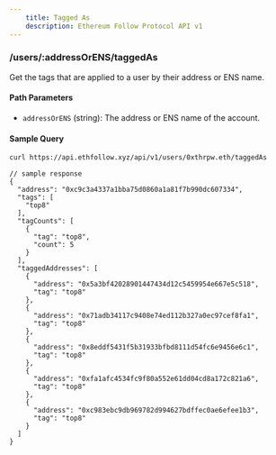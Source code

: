 ```yaml
---
    title: Tagged As
    description: Ethereum Follow Protocol API v1
---
```


### /users/\:addressOrENS/taggedAs
Get the tags that are applied to a user by their address or ENS name. 

#### Path Parameters
- `addressOrENS` (string): The address or ENS name of the account.

#### Sample Query
```sh
curl https://api.ethfollow.xyz/api/v1/users/0xthrpw.eth/taggedAs
```

```jsonc
// sample response
{
  "address": "0xc9c3a4337a1bba75d0860a1a81f7b990dc607334",
  "tags": [
    "top8"
  ],
  "tagCounts": [
    {
      "tag": "top8",
      "count": 5
    }
  ],
  "taggedAddresses": [
    {
      "address": "0x5a3bf42028901447434d12c5459954e667e5c518",
      "tag": "top8"
    },
    {
      "address": "0x71adb34117c9408e74ed112b327a0ec97cef8fa1",
      "tag": "top8"
    },
    {
      "address": "0x8eddf5431f5b31933bfbd8111d54fc6e9456e6c1",
      "tag": "top8"
    },
    {
      "address": "0xfa1afc4534fc9f80a552e61dd04cd8a172c821a6",
      "tag": "top8"
    },
    {
      "address": "0xc983ebc9db969782d994627bdffec0ae6efee1b3",
      "tag": "top8"
    }
  ]
}
```